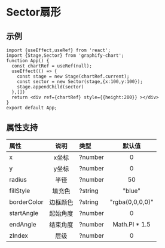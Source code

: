 

# Sector扇形

## 示例
```tsx preview
import {useEffect,useRef} from 'react';
import {Stage,Sector} from 'graphify-chart';
function App() {
  const chartRef = useRef(null);
  useEffect(() => {
    const stage = new Stage(chartRef.current);
    const sector = new Sector(stage,{x:100,y:100});
    stage.appendChild(sector)
  },[])
  return <div ref={chartRef} style={{height:200}} ></div>
}
export default App;
```
## 属性支持

| 属性 | 说明  | 类型 | 默认值 |
| :-- | :---: | :--- | :---: |
| x | x坐标 | ?number | 0 |
| y | y坐标 | ?number | 0 |
| radius | 半径 | ?number | 50 |
| fillStyle | 填充色 | ?string | "blue" | 
| borderColor | 边框颜色 | ?string | "rgba(0,0,0,0)" |
| startAngle | 起始角度 | ?number | 0 |
| endAngle | 结束角度 | ?number | Math.PI * 1.5 |
| zIndex | 层级 | ?number | 0 |


